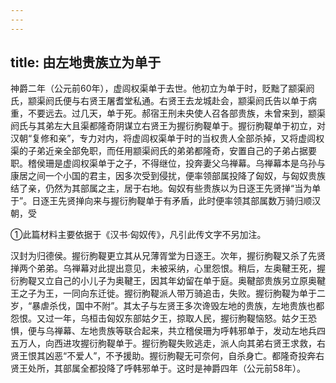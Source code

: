 ```yaml
---
---
---
```

title: 由左地贵族立为单于
---



神爵二年（公元前60年），虚闾权渠单于去世。他初立为单于时，贬黜了颛渠阏氏，颛渠阏氏便与右贤王屠耆堂私通。右贤王去龙城赴会，颛渠阏氏告以单于病重，不要远去。过几天，单于死。郝宿王刑未央使人召各部贵族，未曾来到，颛渠阏氏与其弟左大且渠都隆奇阴谋立右贤王为握衍朐鞮单于。握衍朐鞮单于初立，对汉朝“复修和亲”，专力对内，将虚闾权渠单于时的当权贵人全部杀掉，又将虚闾权渠的子弟近亲全部免职，而任用颛渠阏氏的弟弟都隆奇，安置自己的子弟占据要职。稽侯珊是虚闾权渠单于之子，不得继位，投奔妻父乌禅幕。乌禅幕本是乌孙与康居之间一个小国的君主，因多次受到侵扰，便率领部属投降了匈奴，与匈奴贵族结了亲，仍然为其部属之主，居于右地。匈奴有些贵族以为日逐王先贤掸“当为单于”。日逐王先贤掸向来与握衍朐鞮单于有矛盾，此时便率领其部属数万骑归顺汉朝，受

①此篇材料主要依据于《汉书·匈奴传》，凡引此传文字不另加注。

汉封为归德侯。握衍朐鞮更立其从兄薄胥堂为日逐王。次年，握衍朐鞮又杀了先贤掸两个弟弟。乌禅幕对此提出意见，未被采纳，心里怨恨。稍后，左奥鞬王死，握衍朐鞮又立自己的小儿子为奥鞬王，因其年幼留在单于庭。奥鞬部贵族另立原奥鞬王之子为王，一同向东迁徙。握衍朐鞮派人带万骑追击，失败。握衍朐鞮为单于二岁，“暴虐杀伐，国中不附”。其太子与左贤王多次谗毁左地的贵族，左地贵族也都怨恨。又过一年，乌桓击匈奴东部姑夕王，掠取人民，握衍朐鞮恼怒。姑夕王恐惧，便与乌禅幕、左地贵族等联合起来，共立稽侯珊为呼韩邪单于，发动左地兵四五万人，向西进攻握衍朐鞮单于。握衍朐鞮失败逃走，派人向其弟右贤王求救，右贤王恨其凶恶“不爱人”，不予援助。握衍朐鞮无可奈何，自杀身亡。都隆奇投奔右贤王处所，其部属全都投降了呼韩邪单于。这时是神爵四年（公元前58年）。